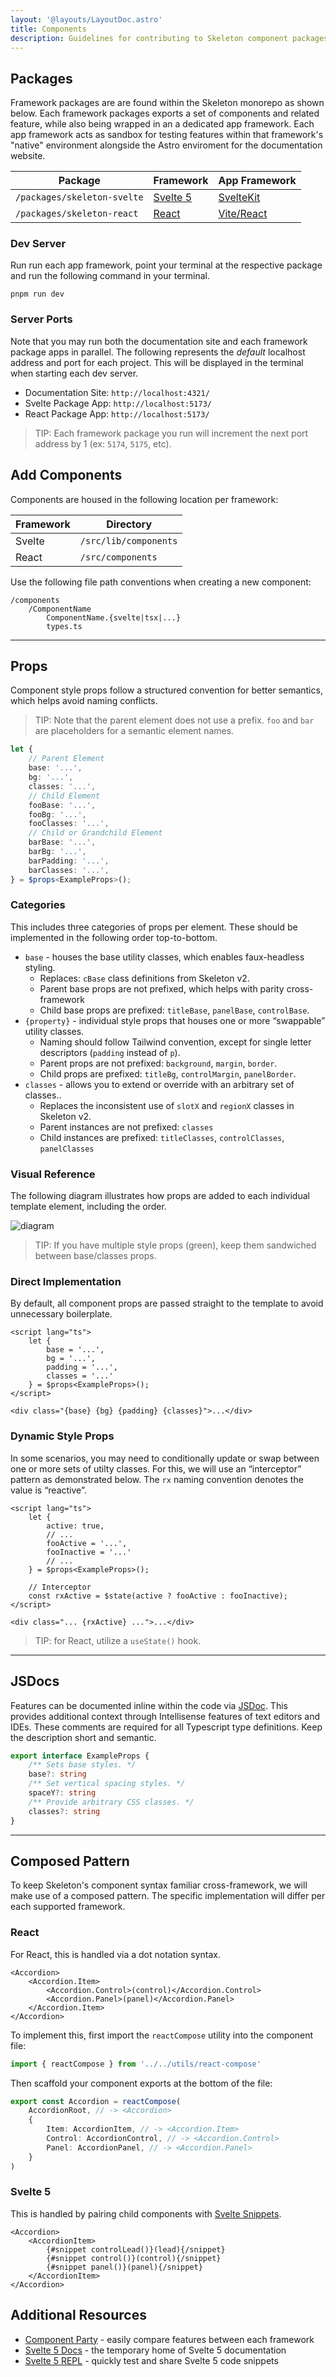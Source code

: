 ```yaml
---
layout: '@layouts/LayoutDoc.astro'
title: Components
description: Guidelines for contributing to Skeleton component packages.
---
```



## Packages

Framework packages are are found within the Skeleton monorepo as shown below. Each framework packages exports a set of components and related feature, while also being wrapped in an a dedicated app framework. Each app framework acts as sandbox for testing features within that framework's "native" environment alongside the Astro enviroment for the documentation website.

| Package                     | Framework                       | App Framework                        |
| --------------------------- | ------------------------------- | ------------------------------------ |
| `/packages/skeleton-svelte` | [Svelte 5](https://svelte.dev/) | [SvelteKit](https://kit.svelte.dev/) |
| `/packages/skeleton-react`  | [React](https://react.dev/)     | [Vite/React](https://vitejs.dev/)    |

### Dev Server

Run run each app framework, point your terminal at the respective package and run the following command in your terminal.

```
pnpm run dev
```

### Server Ports

Note that you may run both the documentation site and each framework package apps in parallel. The following represents the _default_ localhost address and port for each project. This will be displayed in the terminal when starting each dev server.

-   Documentation Site: `http://localhost:4321/`
-   Svelte Package App: `http://localhost:5173/`
-   React Package App: `http://localhost:5173/`

> TIP: Each framework package you run will increment the next port address by 1 (ex: `5174`, `5175`, etc).

## Add Components

Components are housed in the following location per framework:

| Framework | Directory             |
| --------- | --------------------- |
| Svelte    | `/src/lib/components` |
| React     | `/src/components`     |

Use the following file path conventions when creating a new component:

```
/components
    /ComponentName
        ComponentName.{svelte|tsx|...}
        types.ts
```

---

## Props

Component style props follow a structured convention for better semantics, which helps avoid naming conflicts.

> TIP: Note that the parent element does not use a prefix. `foo` and `bar` are placeholders for a semantic element names.

```ts
let {
	// Parent Element
	base: '...',
	bg: '...',
	classes: '...',
	// Child Element
	fooBase: '...',
	fooBg: '...',
	fooClasses: '...',
	// Child or Grandchild Element
	barBase: '...',
	barBg: '...',
	barPadding: '...',
	barClasses: '...',
} = $props<ExampleProps>();
```

### Categories

This includes three categories of props per element. These should be implemented in the following order top-to-bottom.

-   `base` - houses the base utility classes, which enables faux-headless styling.
    -   Replaces: `cBase` class definitions from Skeleton v2.
    -   Parent base props are not prefixed, which helps with parity cross-framework
    -   Child base props are prefixed: `titleBase`, `panelBase`, `controlBase`.
-   `{property}` - individual style props that houses one or more “swappable” utility classes.
    -   Naming should follow Tailwind convention, except for single letter descriptors (`padding` instead of `p`).
    -   Parent props are not prefixed: `background`, `margin`, `border`.
    -   Child props are prefixed: `titleBg`, `controlMargin`, `panelBorder`.
-   `classes` - allows you to extend or override with an arbitrary set of classes..
    -   Replaces the inconsistent use of `slotX` and `regionX` classes in Skeleton v2.
    -   Parent instances are not prefixed: `classes`
    -   Child instances are prefixed: `titleClasses`, `controlClasses`, `panelClasses`

### Visual Reference

The following diagram illustrates how props are added to each individual template element, including the order.

![diagram](https://github.com/skeletonlabs/skeleton/assets/1509726/dd2f9ccf-a971-4599-9546-4587193dccdb)

> TIP: If you have multiple style props (green), keep them sandwiched between base/classes props.

### Direct Implementation

By default, all component props are passed straight to the template to avoid unnecessary boilerplate.

```svelte
<script lang="ts">
    let {
        base = '...',
        bg = '...',
        padding = '...',
        classes = '...'
    } = $props<ExampleProps>();
</script>

<div class="{base} {bg} {padding} {classes}">...</div>
```

### Dynamic Style Props

In some scenarios, you may need to conditionally update or swap between one or more sets of utilty classes. For this, we will use an “interceptor” pattern as demonstrated below. The `rx` naming convention denotes the value is “reactive”.

```svelte
<script lang="ts">
    let {
        active: true,
        // ...
        fooActive = '...',
        fooInactive = '...'
        // ...
    } = $props<ExampleProps>();

    // Interceptor
    const rxActive = $state(active ? fooActive : fooInactive);
</script>

<div class="... {rxActive} ...">...</div>
```

> TIP: for React, utilize a `useState()` hook.

---

## JSDocs

Features can be documented inline within the code via [JSDoc](https://jsdoc.app/about-getting-started). This provides additional context through Intellisense features of text editors and IDEs. These comments are required for all Typescript type definitions. Keep the description short and semantic.

```ts
export interface ExampleProps {
    /** Sets base styles. */
    base?: string
    /** Set vertical spacing styles. */
    spaceY?: string
    /** Provide arbitrary CSS classes. */
    classes?: string
}
```

---

## Composed Pattern

To keep Skeleton's component syntax familiar cross-framework, we will make use of a composed pattern. The specific implementation will differ per each supported framework.

### React

For React, this is handled via a dot notation syntax.

```tsx
<Accordion>
    <Accordion.Item>
        <Accordion.Control>(control)</Accordion.Control>
        <Accordion.Panel>(panel)</Accordion.Panel>
    </Accordion.Item>
</Accordion>
```

To implement this, first import the `reactCompose` utility into the component file:

```ts
import { reactCompose } from '../../utils/react-compose'
```

Then scaffold your component exports at the bottom of the file:

```ts
export const Accordion = reactCompose(
    AccordionRoot, // -> <Accordion>
    {
        Item: AccordionItem, // -> <Accordion.Item>
        Control: AccordionControl, // -> <Accordion.Control>
        Panel: AccordionPanel, // -> <Accordion.Panel>
    }
)
```

### Svelte 5

This is handled by pairing child components with [Svelte Snippets](https://svelte-5-preview.vercel.app/docs/snippets).

```svelte
<Accordion>
	<AccordionItem>
		{#snippet controlLead()}(lead){/snippet}
		{#snippet control()}(control){/snippet}
		{#snippet panel()}(panel){/snippet}
	</AccordionItem>
</Accordion>
```

## Additional Resources

-   [Component Party](https://component-party.dev/) - easily compare features between each framework
-   [Svelte 5 Docs](https://svelte-5-preview.vercel.app/docs/introduction) - the temporary home of Svelte 5 documentation
-   [Svelte 5 REPL](https://svelte-5-preview.vercel.app/) - quickly test and share Svelte 5 code snippets
